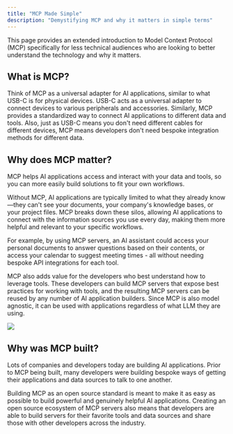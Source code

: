 ```yaml
---
title: "MCP Made Simple"
description: "Demystifying MCP and why it matters in simple terms"
---
```


This page provides an extended introduction to Model Context Protocol (MCP) specifically for less technical audiences who are looking to better understand the technology and why it matters.

## What is MCP?

Think of MCP as a universal adapter for AI applications, similar to what USB-C is for physical devices. USB-C acts as a universal adapter to connect devices to various peripherals and accessories. Similarly, MCP provides a standardized way to connect AI applications to different data and tools. Also, just as USB-C means you don't need different cables for different devices, MCP means developers don't need bespoke integration methods for different data.

## Why does MCP matter?

MCP helps AI applications access and interact with your data and tools, so you can more easily build solutions to fit your own workflows. 

Without MCP, AI applications are typically limited to what they already know—they can't see your documents, your company's knowledge bases, or your project files. MCP breaks down these silos, allowing AI applications to connect with the information sources you use every day, making them more helpful and relevant to your specific workflows.  

For example, by using MCP servers, an AI assistant could access your personal documents to answer questions based on their contents, or access your calendar to suggest meeting times - all without needing bespoke API integrations for each tool.

MCP also adds value for the developers who best understand how to leverage tools. These developers can build MCP servers that expose best practices for working with tools, and the resulting MCP servers can be reused by any number of AI application builders. Since MCP is also model agnostic, it can be used with applications regardless of what LLM they are using.

<Frame>
  <img src="/images/mcp-made-simple.png" />
</Frame>

## Why was MCP built?

Lots of companies and developers today are building AI applications. Prior to MCP being built, many developers were building bespoke ways of getting their applications and data sources to talk to one another.

Building MCP as an open source standard is meant to make it as easy as possible to build powerful and genuinely helpful AI applications. Creating an open source ecosystem of MCP servers also means that developers are able to build servers for their favorite tools and data sources and share those with other developers across the industry.
